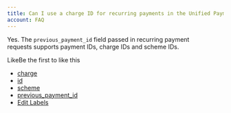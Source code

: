 ```yaml
---
title: Can I use a charge ID for recurring payments in the Unified Payments API?
account: FAQ 
---
```

Yes. The `previous_payment_id` field passed in recurring payment requests supports payment IDs, charge IDs and scheme IDs.

LikeBe the first to like this

*   [charge](/label/FAQ/charge)
*   [id](/label/FAQ/id)
*   [scheme](/label/FAQ/scheme)
*   [previous\_payment\_id](/label/FAQ/previous_payment_id)
*   [Edit Labels](# "Edit Labels (Type 'l')")




